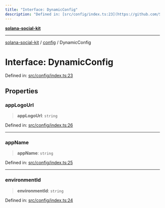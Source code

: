 ```yaml
---
title: "Interface: DynamicConfig"
description: "Defined in: [src/config/index.ts:23](https://github.com/SendArcade/solana-social-starter/blob/03568260ca96ed63f77049843c721de1cb011893/src/config/index.ts#L23)"
---
```


[**solana-social-kit**](../../README.mdx)

***

[solana-social-kit](../../README.mdx) / [config](../README.mdx) / DynamicConfig

# Interface: DynamicConfig

Defined in: [src/config/index.ts:23](https://github.com/SendArcade/solana-social-starter/blob/03568260ca96ed63f77049843c721de1cb011893/src/config/index.ts#L23)

## Properties

### appLogoUrl

> **appLogoUrl**: `string`

Defined in: [src/config/index.ts:26](https://github.com/SendArcade/solana-social-starter/blob/03568260ca96ed63f77049843c721de1cb011893/src/config/index.ts#L26)

***

### appName

> **appName**: `string`

Defined in: [src/config/index.ts:25](https://github.com/SendArcade/solana-social-starter/blob/03568260ca96ed63f77049843c721de1cb011893/src/config/index.ts#L25)

***

### environmentId

> **environmentId**: `string`

Defined in: [src/config/index.ts:24](https://github.com/SendArcade/solana-social-starter/blob/03568260ca96ed63f77049843c721de1cb011893/src/config/index.ts#L24)
